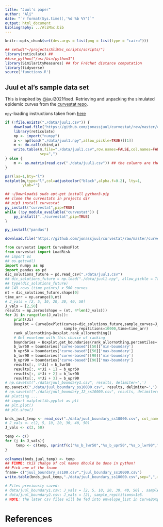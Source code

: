 ```yaml
---
title: "Juul's paper"
author: "Ali"
date: "`r format(Sys.time(),'%d %b %Y')`"
output: html_document
bibliography: ../AliMac.bib
---
```


```r
knitr::opts_chunk$set(dev.args = list(png = list(type = "cairo")))
```

```r
## setwd("~/projects/AliMac_scripts/scripts/")
library(reticulate) ## 
##use_python("/usr/bin/python3")
library(SimilarityMeasures) ## for Fréchet distance computation
library(tidyverse)
source('functions.R')
```


## Juul et al's sample data set

This is inspired by @juul2021fixed. 
Retrieving and unpacking the simulated epidemic curves from
the [curvestat repo](https://github.com/jonassjuul/curvestat/).

`npy`-loading instructions  taken from [here](https://cran.r-project.org/web/packages/RcppCNPy/vignettes/UsingReticulate.pdf)

```r
if (!file.exists("./data/juul1.csv")) {
    download.file("https://github.com/jonassjuul/curvestat/raw/master/curvestat/tests/test_data/curves_DKE3.npy", dest="./data/juul1.npy")
    library(reticulate)
    np <- import("numpy")
    a <- np$load("./data/juul1.npy",allow_pickle=TRUE)[[1]]
    m <- do.call(cbind,a)
    write.table(m,file="./data/juul1.csv",row.names=FALSE,col.names=FALSE,
                sep=",")
} else {
    m <- as.matrix(read.csv("./data/juul1.csv")) ## the columns are the trajs
}
```

```r
par(las=1,bty="l")
matplot(m,type="l",col=adjustcolor("black",alpha.f=0.2), lty=1,
        ylab="")
```

```r
## ~/Downloads$ sudo apt-get install python3-pip
## clone the curvestats in projects dir
## pip3 install curvestat
py_install("curvestat",pip=TRUE)
while (!py_module_available("curvestat")) {
    py_install("../curvestat",pip=TRUE)
}

py_install("pandas")
```

```r
download.file("https://github.com/jonassjuul/curvestat/raw/master/curvestat/tests/test_data/curves_DKE3.npy", dest="./data/juul1.npy")
```

```python
from curvestat import CurveBoxPlot
from curvestat import LoadRisk
## import os
## os.getcwd()
import numpy as np
import pandas as pd
dic_solutions_future = pd.read_csv("./data/juul1.csv")
## dic_solutions_future = np.load("./data/juul1.npy", allow_pickle = True)
## type(dic_solutions_future)
## 149 rows (time points) x 500 curves
nt = dic_solutions_future.shape[0]
time_arr = np.arange(0,nt)
# J_vals = [2, 5, 10, 20, 30, 40, 50]
J_vals = [2,50]
results = np.zeros(shape = (nt, 4*len(J_vals)))
for Ji in range(len(J_vals)):
    print(Ji)
    Boxplot = CurveBoxPlot(curves=dic_solutions_future,sample_curves=J_vals[Ji],
                           sample_repititions=10000,time=time_arr)
    rank_allornothing=Boxplot.rank_allornothing()
    # Get envelope with this choice of ranking
    boundaries = Boxplot.get_boundaries(rank_allornothing,percentiles=[50,90])
    b_lwr50 = boundaries['curve-based'][50]['min-boundary']
    b_upr50 = boundaries['curve-based'][50]['max-boundary']
    b_lwr90 = boundaries['curve-based'][90]['min-boundary']
    b_upr90 = boundaries['curve-based'][90]['max-boundary']
    results[:, 4*Ji] = b_lwr50
    results[:, 4*Ji + 1] = b_upr50
    results[:, 4*Ji + 2] = b_lwr90
    results[:, 4*Ji + 3] = b_upr90
# np.savetxt("./data/juul_boundary1.csv", results, delimiter=',')
np.savetxt("./data/juul_boundary_ss10000.csv", results, delimiter=',')
# np.savetxt("./data/juul_boundary_J2_ss10000.csv", results, delimiter=',')
## plotting ...
## import matplotlib.pyplot as plt
## plt.plot()
## plt.show()
```


```r
bnds_juul_temp <- read_csv("./data/juul_boundary_ss10000.csv", col_names = FALSE) ## the columns are 
# J_vals <- c(2, 5, 10, 20, 30, 40, 50)
J_vals <- c(2, 50)

temp <- c()
for (j in J_vals){
     temp <- c(temp, sprintf(c("%s_b_lwr50","%s_b_upr50","%s_b_lwr90","%s_b_upr90"),j))
}
   
colnames(bnds_juul_temp) <- temp 
## FIXME: this change of col names dhould be done in python!
## Pick one of the fname
fname= c("juul_boundary_ss100.csv","juul_boundary_ss10000.csv") 
write.table(bnds_juul_temp,"./data/juul_boundary_ss10000.csv",sep=",",row.names = FALSE)

# Files previously saved:
# data/juul_boundary1.csv: J_vals = [2, 5, 10, 20, 30, 40, 50] , sample_repititions=500.
# data/juul_boundary2.csv: J_vals = [2], sample_repititions=1e5.
# NOTE: the later csv files will be fed into envelope_list in CurveBoxplot.R 
```

# References



